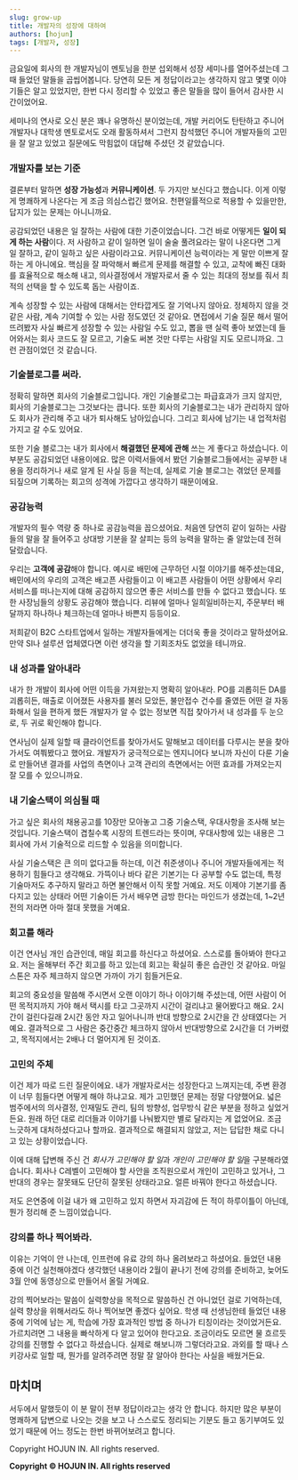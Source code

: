 ```yaml
---
slug: grow-up
title: 개발자의 성장에 대하여
authors: [hojun]
tags: [개발자, 성장]
---
```


금요일에 회사의 한 개발자님이 멘토님을 한분 섭외해서 성장 세미나를 열어주셨는데 그때 들었던 말들을 곱씹어봅니다. 당연히 모든 게 정답이라고는 생각하지 않고 몇몇 이야기들은 알고 있었지만, 한번 다시 정리할 수 있었고 좋은 말들을 많이 들어서 감사한 시간이었어요.

세미나의 연사로 오신 분은 꽤나 유명하신 분이었는데, 개발 커리어도 탄탄하고 주니어 개발자나 대학생 멘토로서도 오래 활동하셔서 그런지 참석했던 주니어 개발자들의 고민을 잘 알고 있었고 질문에도 막힘없이 대답해 주셨던 것 같았습니다.

### 개발자를 보는 기준

결론부터 말하면 **성장 가능성**과 **커뮤니케이션**. 두 가지만 보신다고 했습니다. 이게 이렇게 명쾌하게 나온다는 게 조금 의심스럽긴 했어요. 천편일률적으로 적용할 수 있을만한, 답지가 있는 문제는 아니니까요.

공감되었던 내용은 일 잘하는 사람에 대한 기준이었습니다. 그건 바로 어떻게든 **일이 되게 하는 사람**이다. 저 사람하고 같이 일하면 일이 술술 풀려요라는 말이 나온다면 그게 일 잘하고, 같이 일하고 싶은 사람이라고요. 커뮤니케이션 능력이라는 게 말만 이쁘게 잘하는 게 아니에요. 핵심을 잘 파악해서 빠르게 문제를 해결할 수 있고, 교착에 빠진 대화를 효율적으로 해소해 내고, 의사결정에서 개발자로서 줄 수 있는 최대의 정보를 줘서 최적의 선택을 할 수 있도록 돕는 사람이죠.

계속 성장할 수 있는 사람에 대해서는 안타깝게도 잘 기억나지 않아요. 정체하지 않을 것 같은 사람, 계속 기여할 수 있는 사람 정도였던 것 같아요. 면접에서 기술 질문 해서 떨어뜨려봤자 사실 빠르게 성장할 수 있는 사람일 수도 있고, 뽑을 땐 실력 좋아 보였는데 들어와서는 회사 코드도 잘 모르고, 기술도 써본 것만 다루는 사람일 지도 모르니까요. 그런 관점이었던 것 같습니다.

### 기술블로그를 써라.

정확히 말하면 회사의 기술블로그입니다. 개인 기술블로그는 파급효과가 크지 않지만, 회사의 기술블로그는 그것보다는 큽니다. 또한 회사의 기술블로그는 내가 관리하지 않아도 회사가 관리해 주고 내가 퇴사해도 남아있습니다. 그리고 회사에 남기는 내 업적처럼 가지고 갈 수도 있어요.

또한 기술 블로그는 내가 회사에서 **해결했던 문제에 관해** 쓰는 게 좋다고 하셨습니다. 이 부분도 공감되었던 내용이에요. 많은 이력서들에서 봤던 기술블로그들에서는 공부한 내용을 정리하거나 새로 알게 된 사실 등을 적는데, 실제로 기술 블로그는 겪었던 문제를 되짚으며 기록하는 회고의 성격에 가깝다고 생각하기 때문이에요.

### 공감능력

개발자의 필수 역량 중 하나로 공감능력을 꼽으셨어요. 처음엔 당연히 같이 일하는 사람들의 말을 잘 들어주고 상대방 기분을 잘 살피는 등의 능력을 말하는 줄 알았는데 전혀 달랐습니다.

우리는 **고객에 공감**해야 합니다. 예시로 배민에 근무하던 시절 이야기를 해주셨는데요, 배민에서의 우리의 고객은 배고픈 사람들이고 이 배고픈 사람들이 어떤 상황에서 우리 서비스를 떠나는지에 대해 공감하지 않으면 좋은 서비스를 만들 수 없다고 했습니다. 또한 사장님들의 상황도 공감해야 했습니다. 리뷰에 얼마나 일희일비하는지, 주문부터 배달까지 하나하나 체크하는데 얼마나 바쁜지 등등이요.

저희같이 B2C 스타트업에서 일하는 개발자들에게는 더더욱 좋을 것이라고 말하셨어요. 만약 SI나 설루션 업체였다면 이런 생각을 할 기회조차도 없었을 테니까요.

### 내 성과를 알아내라

내가 한 개발이 회사에 어떤 이득을 가져왔는지 명확히 알아내라. PO를 괴롭히든 DA를 괴롭히든, 매출로 이어졌든 사용자를 불러 모았든, 불만접수 건수를 줄였든 어떤 걸 자동화해서 일을 편하게 했든 개발자가 알 수 없는 정보면 직접 찾아가서 내 성과를 두 눈으로, 두 귀로 확인해야 합니다.

연사님이 실제 일할 때 클라이언트를 찾아가서도 말해보고 데이터를 다루시는 분을 찾아가서도 여쭤봤다고 했어요. 개발자가 궁극적으로는 엔지니어다 보니까 자신이 다룬 기술로 만들어낸 결과를 사업의 측면이나 고객 관리의 측면에서는 어떤 효과를 가져오는지 잘 모를 수 있으니까요.

### 내 기술스택이 의심될 때

가고 싶은 회사의 채용공고를 10장만 모아놓고 그중 기술스택, 우대사항을 조사해 보는 것입니다. 기술스택이 겹칠수록 시장의 트렌드라는 뜻이며, 우대사항에 있는 내용은 그 회사에 가서 기술적으로 리드할 수 있음을 의미합니다.

사실 기술스택은 큰 의미 없다고들 하는데, 이건 취준생이나 주니어 개발자들에게는 적용하기 힘들다고 생각해요. 가뜩이나 바다 같은 기본기는 다 공부할 수도 없는데, 특정 기술마저도 추구하지 말라고 하면 불안해서 이직 못할 거예요. 저도 이제야 기본기를 좀 다지고 있는 상태라 어떤 기술이든 가서 배우면 금방 한다는 마인드가 생겼는데, 1~2년 전의 저라면 아마 절대 못했을 거예요.

### 회고를 해라

이건 연사님 개인 습관인데, 매일 회고를 하신다고 하셨어요. 스스로를 돌아봐야 한다고요. 저는 올해부터 주간 회고를 하고 있는데 회고는 확실히 좋은 습관인 것 같아요. 마일스톤은 자주 체크하지 않으면 가까이 가기 힘들거든요.

회고의 중요성을 말씀해 주시면서 오랜 이야기 하나 이야기해 주셨는데, 어떤 사람이 어떤 목적지까지 가야 해서 택시를 타고 그곳까지 시간이 걸리냐고 물어봤다고 해요. 2시간이 걸린다길래 2시간 동안 자고 일어나니까 반대 방향으로 2시간을 간 상태였다는 거예요. 결과적으로 그 사람은 중간중간 체크하지 않아서 반대방향으로 2시간을 더 가버렸고, 목적지에서는 2배나 더 멀어지게 된 것이죠.

### 고민의 주체

이건 제가 따로 드린 질문이에요. 내가 개발자로서는 성장한다고 느껴지는데, 주변 환경이 너무 힘들다면 어떻게 해야 하냐고요. 제가 고민했던 문제는 정말 다양했어요. 넓은 범주에서의 의사결정, 인재밀도 관리, 팀의 방향성, 업무방식 같은 부분을 정하고 싶었거든요. 원래 하던 대로 리더들과 이야기를 나눠봤지만 별로 달라지는 게 없었어요. 조금 느긋하게 대처하셨다고나 할까요. 결과적으로 해결되지 않았고, 저는 답답한 채로 다니고 있는 상황이었습니다.

이에 대해 답변해 주신 건 *회사가 고민해야 할 일*과 *개인이 고민해야 할 일*을 구분해라였습니다. 회사나 C레벨이 고민해야 할 사안을 조직원으로서 개인이 고민하고 있거나, 그 반대의 경우는 잘못돼도 단단히 잘못된 상태라고요. 얼른 바꿔야 한다고 하셨습니다.

저도 은연중에 이걸 내가 왜 고민하고 있지 하면서 자괴감에 든 적이 하루이틀이 아닌데, 뭔가 정리해 준 느낌이었습니다.

### 강의를 하나 찍어봐라.

이유는 기억이 안 나는데, 인프런에 유료 강의 하나 올려보라고 하셨어요. 들었던 내용 중에 이건 실천해야겠다 생각했던 내용이라 2월이 끝나기 전에 강의를 준비하고, 늦어도 3월 안에 동영상으로 만들어서 올릴 거예요.

강의 찍어보라는 말씀이 실력향상을 목적으로 말씀하신 건 아니었던 걸로 기억하는데, 실력 향상을 위해서라도 하나 찍어보면 좋겠다 싶어요. 학생 때 선생님한테 들었던 내용 중에 기억에 남는 게, 학습에 가장 효과적인 방법 중 하나가 티칭이라는 것이었거든요. 가르치려면 그 내용을 빠삭하게 다 알고 있어야 한다고요. 조금이라도 모르면 물 흐르듯 강의를 진행할 수 없다고 하셨습니다. 실제로 해보니까 그렇더라고요. 과외를 할 때나 스키강사로 일할 때, 뭔가를 알려주려면 정말 잘 알아야 한다는 사실을 배웠거든요.

## 마치며

서두에서 말했듯이 이 분 말이 전부 정답이라고는 생각 안 합니다. 하지만 많은 부분이 명쾌하게 답변으로 나오는 것을 보고 나 스스로도 정리되는 기분도 들고 동기부여도 있었기 때문에 어느 정도는 한번 바뀌어보려고 합니다.

Copyright HOJUN IN. All rights reserved.


**Copyright © HOJUN IN. All rights reserved**